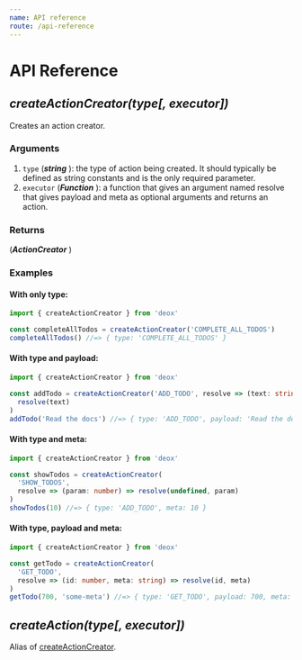 ```yaml
---
name: API reference
route: /api-reference
---
```


# API Reference

## _createActionCreator(type[, executor])_

Creates an action creator.

### Arguments

1. `type` (**_string_** ): the type of action being created. It should typically be defined as string constants and is the only required parameter.
2. `executor` (**_Function_** ): a function that gives an argument named resolve that gives payload and meta as optional arguments and returns an action.

### Returns

(**_ActionCreator_** )

### Examples

#### With only type:

```ts
import { createActionCreator } from 'deox'

const completeAllTodos = createActionCreator('COMPLETE_ALL_TODOS')
completeAllTodos() //=> { type: 'COMPLETE_ALL_TODOS' }
```

#### With type and payload:

```ts
import { createActionCreator } from 'deox'

const addTodo = createActionCreator('ADD_TODO', resolve => (text: string) =>
  resolve(text)
)
addTodo('Read the docs') //=> { type: 'ADD_TODO', payload: 'Read the docs' }
```

#### With type and meta:

```ts
import { createActionCreator } from 'deox'

const showTodos = createActionCreator(
  'SHOW_TODOS',
  resolve => (param: number) => resolve(undefined, param)
)
showTodos(10) //=> { type: 'ADD_TODO', meta: 10 }
```

#### With type, payload and meta:

```ts
import { createActionCreator } from 'deox'

const getTodo = createActionCreator(
  'GET_TODO',
  resolve => (id: number, meta: string) => resolve(id, meta)
)
getTodo(700, 'some-meta') //=> { type: 'GET_TODO', payload: 700, meta: 'some-meta' }
```

## _createAction(type[, executor])_

Alias of [createActionCreator](#createactioncreatortype-executor).
